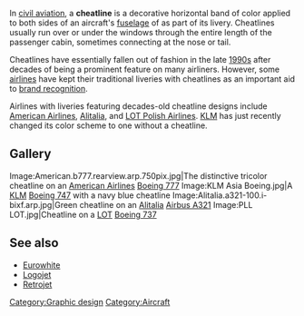 In [[civil aviation]], a '''cheatline''' is a decorative horizontal band of color applied to both sides of an aircraft's [[fuselage]] of  as part of its livery. Cheatlines usually run over or under the windows through the entire length of the passenger cabin, sometimes connecting at the nose or tail.

Cheatlines have essentially fallen out of fashion in the late [[1990s]] after decades of being a prominent feature on many airliners. However, some [[airline|airlines]] have kept their traditional liveries with cheatlines as an important aid to [[brand recognition]].

Airlines with liveries featuring decades-old cheatline designs include [[American Airlines]], [[Alitalia]], and [[LOT Polish Airlines]]. [[KLM]] has just recently changed its color scheme to one without a cheatline.

== Gallery ==

<gallery>
Image:American.b777.rearview.arp.750pix.jpg|The distinctive tricolor cheatline on an [[American Airlines]] [[Boeing 777]]
Image:KLM Asia Boeing.jpg|A [[KLM]] [[Boeing 747]] with a navy blue cheatline
Image:Alitalia.a321-100.i-bixf.arp.jpg|Green cheatline on an [[Alitalia]] [[Airbus A321]]
Image:PLL LOT.jpg|Cheatline on a [[LOT Polish Airlines|LOT]] [[Boeing 737]]
</gallery>

== See also ==
*[[Eurowhite]]
*[[Logojet]]
*[[Retrojet]]

[[Category:Graphic design]]
[[Category:Aircraft]]
